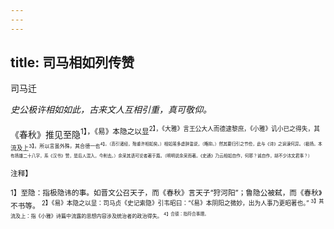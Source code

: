```yaml
---
---
---
```

title: 司马相如列传赞
---



司马迁

*史公极许相如如此，古来文人互相引重，真可敬仰。*

《春秋》推见至隐<sup>1】，《易》本隐之以显<sup>2】，《大雅》言王公大人而德逮黎庶，《小雅》讥小已之得失，其流及上<sup>3】。所以言虽外殊，其合德一也<sup>4】。（高引诸经，殆重许相如矣。）相如虽多虚辞滥说，（略抑。）然其要归引之节俭，此与《诗》之讽谏何异。（极扬。本有扬雄二十八字，系《汉书》赞，是后人混入，今削去。）余采其语可论者著于篇。（明明说余采而著。《史通》乃云相如自作，何耶？诚自作，胡不少讳文君事？）

<sup>注释】

<sup>1】至隐：指极隐讳的事。如晋文公召天子，而《春秋》言天子“狩河阳”；鲁隐公被弑，而《春秋》不书等。
<sup>2】《易》本隐之以显：司马贞《史记索隐》引韦昭曰：“《易》本阴阳之微妙，出为人事乃更昭著也。”
<sup>3】其流及上：指《小雅》诗篇中流露的思想内容涉及统治者的政治得失。
<sup>4】合德：指符合事理。